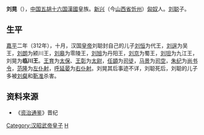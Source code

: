'''刘晃'''（{{bd|？||？||}}），[[中国|中国]][[五胡十六国|五胡十六国]][[前趙|漢國]]皇族。[[新興郡_(建安)|新兴]]（今[[山西省|山西省]][[忻州|忻州]]）[[匈奴|匈奴]]人。[[刘聪|刘聪]]子。
==生平==
[[嘉平_(前赵)|嘉平]]二年（312年），十月，汉国[[皇帝|皇帝]]刘聪封自己的儿子[[刘恒_(汉赵)|刘恒]]为代王，[[刘逞|刘逞]]为吴王，[[刘朗_(汉赵)|刘朗]]为颍川王，[[刘皋|刘皋]]为零陵王，[[刘旭|刘旭]]为丹阳王，[[刘京|刘京]]为蜀王，[[刘坦_(汉赵)|刘坦]]为九江王，刘晃为'''临川王'''。[[王育|王育]]为[[太保|太保]]、[[王彰|王彰]]为[[太尉|太尉]]，[[任顗|任顗]]为[[司徒|司徒]]，[[马景|马景]]为[[司空|司空]]，[[朱纪|朱纪]]为[[尚书令|尚书令]]，[[范隆_(前趙)|范隆]]为[[左仆射|左仆射]]，[[呼延晏|呼延晏]]为[[右仆射|右仆射]]。刘晃其后事迹不详，刘聪死后，刘聪的儿子多被[[刘粲|刘粲]]和[[靳准|靳准]]杀害。

==资料来源==
*《[[资治通鉴|资治通鉴]]》晋纪

[[Category:汉昭武帝皇子|Category:汉昭武帝皇子]]
[[Category:劉姓|H]]